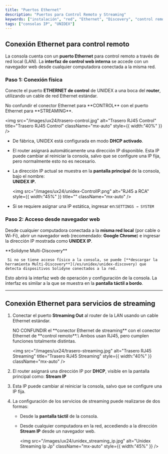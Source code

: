 ```yaml
---
title: "Puertos Ethernet"
description: "Puertos para Control Remoto y Streaming"
keywords: ["instalación", "red", "Ethernet", "Discovery", "control remoto", "streaming"]
tags: ["consolas IP", "UNIDEX"]
---
```


## Conexión Ethernet para control remoto

La consola cuenta con un **puerto Ethernet** para control remoto a través de red local (LAN).  La **interfaz de control web interna** se accede con un navegador web desde cualquier computadora conectada a la misma red.

### Paso 1: Conexión física

Conecte el puerto **ETHERNET de control** de UNIDEX a una boca del **router**, utilizando un cable de red Ethernet estándar.

<Warning>
  No confundir el conector Ethernet para **CONTROL** con el puerto Ethernet para **STREAMING**.

  <img
    src="/images/ux24/trasero-control.jpg"
    alt="Trasero RJ45 Control"
    title="Trasero RJ45 Control"
    className="mx-auto"
    style={{ width:"40%" }}
  />
</Warning>

- De fábrica, UNIDEX está configurada en modo **DHCP activado**.
- El router asignará automáticamente una dirección IP disponible. Esta IP puede cambiar al reiniciar la consola, salvo que se configure una IP fija, pero normalmente esto no es necesario.
- La dirección IP actual se muestra en la **pantalla principal** de la consola, bajo el nombre:\
  **UNIDEX IP.**

  <img
    src="/images/ux24/unidex-ControlIP.png"
    alt="RJ45 a RCA"
    style={{ width:"45%" }}
    title=""
    className="mx-auto"
  />
- Si se requiere asignar una IP estática, ingresar en:`SETTINGS → SYSTEM`

### **P**aso 2: Acceso desde navegador web

Desde cualquier computadora conectada a la **misma red local** (por cable o Wi-Fi), abrir un navegador web (recomendado: **Google Chrome**) e ingresar la dirección IP mostrada como **UNIDEX IP**.

<Note>
     **Solidyne Multi-Discovery**

     Si no se tiene acceso físico a la consola, se puede [**descargar la herramienta Multi-Discovery**](/es/unidex/unidex-discovery) que detecta dispositivos Solidyne conectados a la red.
</Note>

Esto abrirá la interfaz web de operación y configuración de la consola. La interfaz es similar a la que se muestra en la **pantalla táctil a bordo**.

---

## Conexión Ethernet para servicios de streaming

1. Conectar el puerto **Streaming Out** al router de la LAN usando un cable Ethernet estándar.

   <Warning>
     NO CONFUNDIR el **conector Ethernet de streaming** con el conector Ethernet de **control remoto**.\
     Ambos usan RJ45, pero cumplen funciones totalmente distintas.

     <img
       src="/images/ux24/trasero-streaming.jpg"
       alt="Trasero RJ45 Streaming"
       title="Trasero RJ45 Streaming"
       style={{ width:"40%" }}
       className="mx-auto"
     />
   </Warning>
2. El router asignará una dirección IP por **DHCP**, visible en la pantalla principal como: **Stream IP**
3. Esta IP puede cambiar al reiniciar la consola, salvo que se configure una IP fija.
4. La configuración de los servicios de streaming puede realizarse de dos formas:
   - Desde la **pantalla táctil** de la consola.
   - Desde cualquier computadora en la red, accediendo a la dirección **Stream IP** desde un navegador web.

     <img
       src="/images/ux24/unidex_streaming_ip.jpg"
       alt="Unidex Streaming Ip Jp"
       className="mx-auto"
       style={{ width:"45%" }}
     />

<discovery />
  